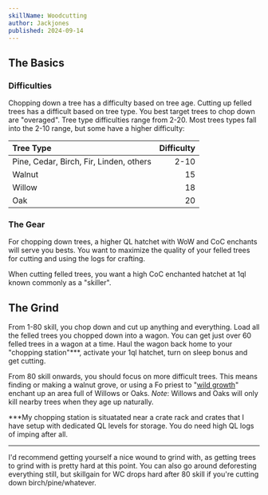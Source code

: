 ```yaml
---
skillName: Woodcutting
author: Jackjones
published: 2024-09-14
---
```


## The Basics

### Difficulties

Chopping down a tree has a difficulty based on tree age. Cutting up felled trees has a difficult based on tree type. You best target trees to chop down are "overaged". Tree type difficulties range from 2-20. Most trees types fall into the 2-10 range, but some have a higher difficulty:

| Tree Type | Difficulty |
|:-|-:|
|Pine, Cedar, Birch, Fir, Linden, others | 2-10 |
|Walnut | 15|
|Willow | 18|
|Oak |20|

### The Gear

For chopping down trees, a higher QL hatchet with WoW and CoC enchants will serve you bests. You want to maximize the quality of your felled trees for cutting and using the logs for crafting.

When cutting felled trees, you want a high CoC enchanted hatchet at 1ql known commonly as a "skiller".

## The Grind

From 1-80 skill, you chop down and cut up anything and everything. Load all the felled trees you chopped down into a wagon. You can get just over 60 felled trees in a wagon at a time. Haul the wagon back home to your "chopping station"***, activate your 1ql hatchet, turn on sleep bonus and get cutting.

From 80 skill onwards, you should focus on more difficult trees. This means finding or making a walnut grove, or using a Fo priest to "[wild growth](https://www.wurmpedia.com/index.php/Wild_growth)" enchant up an area full of Willows or Oaks. _Note_: Willows and Oaks will only kill nearby trees when they age up naturally.

***My chopping station is situatated near a crate rack and crates that I have setup with dedicated QL levels for storage. You do need high QL logs of imping after all.


---


I'd recommend getting yourself a nice wound to grind with, as getting trees to grind with is pretty hard at this point. You can also go around deforesting everything still, but skillgain for WC drops hard after 80 skill if you're cutting down birch/pine/whatever.
